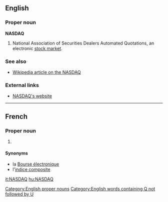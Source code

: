 ==English==
===Proper noun===
'''NASDAQ'''

# {{trademark}} National Association of Securities Dealers Automated Quotations, an electronic [[stock market]].

===See also===
*[[w:NASDAQ|Wikipedia article on the NASDAQ]]

===External links===
*[http://www.nasdaq.com NASDAQ's website]
[[Category:English proper nouns]]
[[Category:English words containing Q not followed by U]]
----
==French==

===Proper noun===
{{infl|fr|proper noun|g=m}}

# {{l|en|NASDAQ}}

====Synonyms====
*la [[Bourse électronique]]
*l'[[indice composite]]

[[it:NASDAQ]]
[[hu:NASDAQ]]